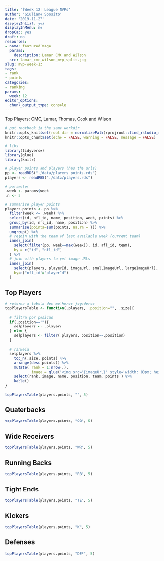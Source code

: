 ```yaml
---
title: '[Week 12] League MVPs'
author: "Giuliano Sposito"
date: '2019-11-27'
displayInList: yes
displayInMenu: no
dropCap: yes
draft: no
resources:
- name: featuredImage
  params:
    description: Lamar CMC and Wilson
  src: lamar_cmc_wilson_mvp_split.jpg
slug: mvp-week-12
tags:
- rank
- points
categories:
- ranking
params:
  week: 12
editor_options: 
  chunk_output_type: console
---
```


Top Players: CMC, Lamar, Thomas, Cook and Wilson

<!--more-->

```r
# put rnotbook in the same workdir
knitr::opts_knit$set(root.dir = normalizePath(rprojroot::find_rstudio_root_file())) 
knitr::opts_chunk$set(echo = FALSE, warning = FALSE, message = FALSE)
```

```r
# libs
library(tidyverse)
library(glue)
library(knitr)

# player points and players (has the urls)
pp <- readRDS("./data/players_points.rds")
players <- readRDS("./data/players.rds")

# parameter
.week <- params$week
.n <- 5

# summarise player points
players.points <- pp %>% 
  filter(week <= .week) %>% 
  select(id, nfl_id, name, position, week, points) %>% 
  group_by(id, nfl_id, name, position) %>% 
  summarise(points=sum(points, na.rm = T)) %>% 
  ungroup() %>% 
  # rejoin with the team of last available week (current team)
  inner_join(
    select(filter(pp, week==max(week)), id, nfl_id, team),
    by = c("id", "nfl_id")
  ) %>% 
  # join with players to get image URLs
  inner_join(
    select(players, playerId, imageUrl, smallImageUrl, largeImageUrl),
    by=c("nfl_id"="playerId")
  )

```

## Top Players

```r

# retorna a tabela dos melhores jogadores
topPlayersTable <- function(.players, .position="", .size){
  
  # filtra por posicao 
  if(.position==""){
    selplayers <- .players
  } else {
    selplayers <- filter(.players, position==.position)  
  }
  
  # rankeia
  selplayers %>% 
    top_n(.size, points) %>% 
    arrange(desc(points)) %>% 
    mutate( rank = 1:nrow(.),
            image = glue("<img src='{imageUrl}' style='width: 80px; height: 80px'/>")) %>% 
    select(rank, image, name, position, team, points ) %>% 
    kable()
}

topPlayersTable(players.points, "", 5)

```


## Quaterbacks

```r

topPlayersTable(players.points, "QB", 5)

```

## Wide Receivers

```r

topPlayersTable(players.points, "WR", 5)

```

## Running Backs

```r

topPlayersTable(players.points, "RB", 5)

```

## Tight Ends

```r

topPlayersTable(players.points, "TE", 5)

```

## Kickers

```r

topPlayersTable(players.points, "K", 5)

```

## Defenses

```r

topPlayersTable(players.points, "DEF", 5)

```
